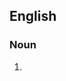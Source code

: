 {{also|palaeoanthropologists}}

==English==

===Noun===
{{head|en|noun form}}

# {{plural of|palæoanthropologist|lang=en}}